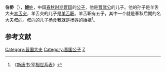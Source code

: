 {{Infobox 先秦人物
|名稱=伯侨
|姓=姬
|氏=
|名=伯侨
|字=
|别名=
|別字=
|諡號=
|時代=春秋時期
|國家=晉國
|身份=[[晋国|晋国]]公子
|官位=
|爵位=
|出生日期=
|出生地點=
|逝世日期=
|逝世地點=
|在位年代=
|父=[[晋武公|晋武公]]
|母=
|正妻=
|妾=
|夫=
|子女=
|太子=
|都城=
|居所=
|墓葬=
|著作=
}}
'''伯侨'''（{{bd|？||？||catIdx=B伯}}），[[姬姓|'''姬'''姓]]，中国[[春秋时期|春秋时期]][[晋国|晋国]]的[[公子|公子]]，他是[[晋武公|晋武公]]的儿子。他的孙子是羊舌大夫[[羊舌突|羊舌突]]，羊舌突的儿子是[[羊舌职|羊舌职]]。羊舌职有五子，其中一个就是春秋后期的名大夫[[叔向|叔向]]。叔向的儿子[[杨食我|杨食我]]就是[[杨姓|杨姓]]的始祖<ref>《[[新唐書宰相世系表|新唐书·宰相世系表]]》</ref>。

== 参考文献 ==
{{Reflist}}

[[Category:晋国大夫|Category:晋国大夫]]
[[Category:晋国公子|Category:晋国公子]]
[[Category:晋国君主儿子|Z]]
